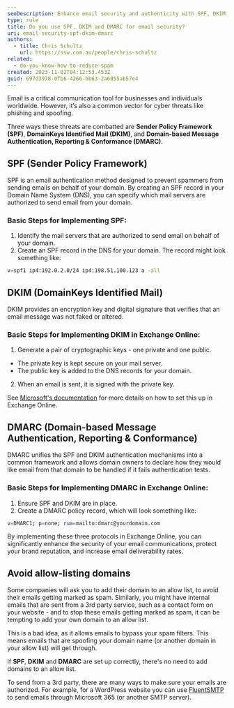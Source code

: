 ```yaml
---
seoDescription: Enhance email security and authenticity with SPF, DKIM, and DMARC protocols in Exchange Online.
type: rule
title: Do you use SPF, DKIM and DMARC for email security?
uri: email-security-spf-dkim-dmarc
authors:
  - title: Chris Schultz
    url: https://ssw.com.au/people/chris-schultz
related:
  - do-you-know-how-to-reduce-spam
created: 2023-11-02T04:12:53.453Z
guid: 697d3978-0fb6-4266-bb63-2a6055ab57e4
---
```


Email is a critical communication tool for businesses and individuals worldwide. However, it’s also a common vector for cyber threats like phishing and spoofing.

Three ways these threats are combatted are **Sender Policy Framework (SPF)**, **DomainKeys Identified Mail (DKIM)**, and **Domain-based Message Authentication, Reporting & Conformance (DMARC)**.
## SPF (Sender Policy Framework)

SPF is an email authentication method designed to prevent spammers from sending emails on behalf of your domain. By creating an SPF record in your Domain Name System (DNS), you can specify which mail servers are authorized to send email from your domain.

### Basic Steps for Implementing SPF:

1. Identify the mail servers that are authorized to send email on behalf of your domain.
2. Create an SPF record in the DNS for your domain. The record might look something like:

```bash
v=spf1 ip4:192.0.2.0/24 ip4:198.51.100.123 a -all
```

## DKIM (DomainKeys Identified Mail)

DKIM provides an encryption key and digital signature that verifies that an email message was not faked or altered.

### Basic Steps for Implementing DKIM in Exchange Online:

1. Generate a pair of cryptographic keys - one private and one public.

- The private key is kept secure on your mail server.
- The public key is added to the DNS records for your domain.

2. When an email is sent, it is signed with the private key.

See [Microsoft's documentation](https://learn.microsoft.com/en-us/microsoft-365/security/office-365-security/email-authentication-dkim-configure?view=o365-worldwide) for more details on how to set this up in Exchange Online.

## DMARC (Domain-based Message Authentication, Reporting & Conformance)

DMARC unifies the SPF and DKIM authentication mechanisms into a common framework and allows domain owners to declare how they would like email from that domain to be handled if it fails authentication tests.

### Basic Steps for Implementing DMARC in Exchange Online:

1. Ensure SPF and DKIM are in place.
2. Create a DMARC policy record, which will look something like:

```bash
v=DMARC1; p=none; rua=mailto:dmarc@yourdomain.com
```

By implementing these three protocols in Exchange Online, you can significantly enhance the security of your email communications, protect your brand reputation, and increase email deliverability rates.

## Avoid allow-listing domains

Some companies will ask you to add their domain to an allow list, to avoid their emails getting marked as spam. Similarly, you might have internal emails that are sent from a 3rd party service, such as a contact form on your website - and to stop these emails getting marked as spam, it can be tempting to add your own domain to an allow list.

This is a bad idea, as it allows emails to bypass your spam filters. This means emails that are spoofing your domain name (or another domain in your allow list) will get through.

If **SPF**, **DKIM** and **DMARC** are set up correctly, there's no need to add domains to an allow list.

To send from a 3rd party, there are many ways to make sure your emails are authorized. For example, for a WordPress website you can use [FluentSMTP](https://fluentsmtp.com/) to send emails through Microsoft 365 (or another SMTP server).